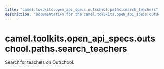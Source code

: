 ```yaml
---
title: "camel.toolkits.open_api_specs.outschool.paths.search_teachers"
description: "Documentation for the camel.toolkits.open_api_specs.outschool.paths.search_teachers module"
---
```


<a id="camel.toolkits.open_api_specs.outschool.paths.search_teachers"></a>

# camel.toolkits.open\_api\_specs.outschool.paths.search\_teachers

Search for teachers on Outschool.

